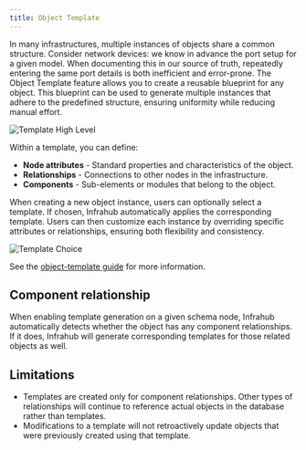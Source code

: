 ```yaml
---
title: Object Template
---
```


In many infrastructures, multiple instances of objects share a common structure. Consider network devices: we know in advance the port setup for a given model. When documenting this in our source of truth, repeatedly entering the same port details is both inefficient and error-prone. The Object Template feature allows you to create a reusable blueprint for any object. This blueprint can be used to generate multiple instances that adhere to the predefined structure, ensuring uniformity while reducing manual effort.

![Template High Level](../media/guides/object-template/object_template_mockup.png)

Within a template, you can define:

- **Node attributes** - Standard properties and characteristics of the object.
- **Relationships** - Connections to other nodes in the infrastructure.
- **Components** - Sub-elements or modules that belong to the object.

When creating a new object instance, users can optionally select a template. If chosen, Infrahub automatically applies the corresponding template. Users can then customize each instance by overriding specific attributes or relationships, ensuring both flexibility and consistency.

![Template Choice](../media/guides/object-template/template_or_from_scratch.png)

See the [object-template guide](../guides/object-template.mdx) for more information.

## Component relationship

When enabling template generation on a given schema node, Infrahub automatically detects whether the object has any component relationships. If it does, Infrahub will generate corresponding templates for those related objects as well.

## Limitations

- Templates are created only for component relationships. Other types of relationships will continue to reference actual objects in the database rather than templates.
- Modifications to a template will not retroactively update objects that were previously created using that template.
